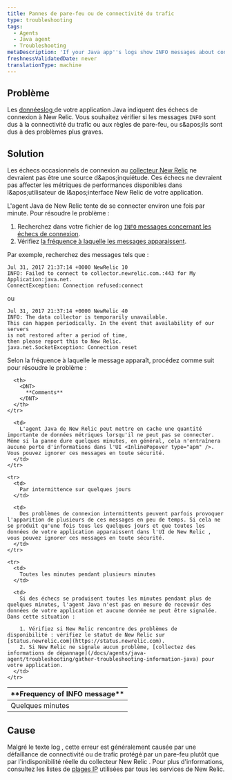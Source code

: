 ```yaml
---
title: Pannes de pare-feu ou de connectivité du trafic
type: troubleshooting
tags:
  - Agents
  - Java agent
  - Troubleshooting
metaDescription: 'If your Java app''s logs show INFO messages about connectivity failures with New Relic, follow these troubleshooting steps based on frequency of the message.'
freshnessValidatedDate: never
translationType: machine
---
```


## Problème

Les [donnéeslog ](/docs/agents/java-agent/troubleshooting/generate-debug-logs-troubleshooting-java)de votre application Java indiquent des échecs de connexion à New Relic. Vous souhaitez vérifier si les messages `INFO` sont dus à la connectivité du trafic ou aux règles de pare-feu, ou s&amp;apos;ils sont dus à des problèmes plus graves.

## Solution

Les échecs occasionnels de connexion au [collecteur New Relic](/docs/accounts-partnerships/education/getting-started-new-relic/glossary#collector) ne devraient pas être une source d&amp;apos;inquiétude. Ces échecs ne devraient pas affecter les métriques de performances disponibles dans l&amp;apos;utilisateur de l&amp;apos;interface New Relic de votre application.

L'agent Java de New Relic tente de se connecter environ une fois par minute. Pour résoudre le problème :

1. Recherchez dans votre fichier de log [`INFO` messages concernant les échecs de connexion](#info-messages).
2. Vérifiez [la fréquence à laquelle les messages apparaissent](#message-frequency).

Par exemple, recherchez des messages tels que :

```
Jul 31, 2017 21:37:14 +0000 NewRelic 10
INFO: Failed to connect to collector.newrelic.com.:443 for My Application:java.net.
ConnectException: Connection refused:connect
```

ou

```
Jul 31, 2017 21:37:14 +0000 NewRelic 40
INFO: The data collector is temporarily unavailable.
This can happen periodically. In the event that availability of our servers 
is not restored after a period of time, 
then please report this to New Relic.
java.net.SocketException: Connection reset
```

Selon la fréquence à laquelle le message apparaît, procédez comme suit pour résoudre le problème :

<table>
  <thead>
    <tr>
      <th>
        <DNT>
          **Frequency of INFO message**
        </DNT>
      </th>

      <th>
        <DNT>
          **Comments**
        </DNT>
      </th>
    </tr>
  </thead>

  <tbody>
    <tr>
      <td>
        Quelques minutes
      </td>

      <td>
        L'agent Java de New Relic peut mettre en cache une quantité importante de données métriques lorsqu'il ne peut pas se connecter. Même si la panne dure quelques minutes, en général, cela n'entraînera aucune perte d'informations dans l'UI <InlinePopover type="apm" />. Vous pouvez ignorer ces messages en toute sécurité.
      </td>
    </tr>

    <tr>
      <td>
        Par intermittence sur quelques jours
      </td>

      <td>
        Des problèmes de connexion intermittents peuvent parfois provoquer l'apparition de plusieurs de ces messages en peu de temps. Si cela ne se produit qu'une fois tous les quelques jours et que toutes les données de votre application apparaissent dans l'UI de New Relic , vous pouvez ignorer ces messages en toute sécurité.
      </td>
    </tr>

    <tr>
      <td>
        Toutes les minutes pendant plusieurs minutes
      </td>

      <td>
        Si des échecs se produisent toutes les minutes pendant plus de quelques minutes, l'agent Java n'est pas en mesure de recevoir des données de votre application et aucune donnée ne peut être signalée. Dans cette situation :

        1. Vérifiez si New Relic rencontre des problèmes de disponibilité : vérifiez le statut de New Relic sur [status.newrelic.com](https://status.newrelic.com).
        2. Si New Relic ne signale aucun problème, [collectez des informations de dépannage](/docs/agents/java-agent/troubleshooting/gather-troubleshooting-information-java) pour votre application.
      </td>
    </tr>
  </tbody>
</table>

## Cause

Malgré le texte log , cette erreur est généralement causée par une défaillance de connectivité ou de trafic protégé par un pare-feu plutôt que par l'indisponibilité réelle du collecteur New Relic . Pour plus d'informations, consultez les listes de [plages IP](/docs/apm/new-relic-apm/getting-started/networks) utilisées par tous les services de New Relic.